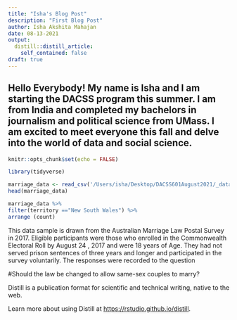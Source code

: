 ```yaml
---
title: "Isha's Blog Post"
description: "First Blog Post"
author: Isha Akshita Mahajan
date: 08-13-2021
output:
  distill::distill_article:
    self_contained: false
draft: true
---
```



Hello Everybody! My name is Isha and I am starting the DACSS program this summer. I am from India and completed my bachelors in journalism and political science from UMass. I am excited to meet everyone this fall and delve into the world of data and social science. 
---
```r
knitr::opts_chunk$set(echo = FALSE)

library(tidyverse)
```

```r
marriage_data <- read_csv('/Users/isha/Desktop/DACSS601August2021/_data/australian_marriage_tidy.csv')
head(marriage_data)

marriage_data %>% 
filter(territory =="New South Wales") %>% 
arrange (count)
```
This data sample is drawn from the Australian Marriage Law Postal Survey in 2017. Eligible participants were those who enrolled in the Commonwealth Electoral Roll by August 24 , 2017 and were 18 years of Age. They had not served prison sentences of three years and longer and participated in the survey voluntarily. The responses were recorded to the question 

#Should the law be changed to allow same-sex couples to marry? 

Distill is a publication format for scientific and technical writing, native to the web.

Learn more about using Distill at <https://rstudio.github.io/distill>.


